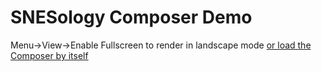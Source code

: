 
# SNESology Composer Demo
Menu->View->Enable Fullscreen to render in landscape mode
[or load the Composer by itself](/composer)

<ASComposer/>